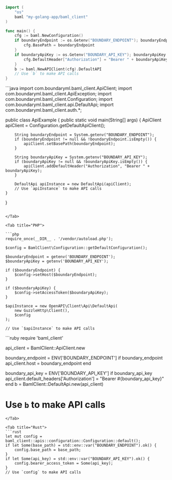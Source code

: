 <Tabs>

<Tab title="Go">

```go
import (
    "os"
    baml "my-golang-app/baml_client"
)

func main() {
    cfg := baml.NewConfiguration()
    if boundaryEndpoint := os.Getenv("BOUNDARY_ENDPOINT"); boundaryEndpoint != "" {
        cfg.BasePath = boundaryEndpoint
    }
    if boundaryApiKey := os.Getenv("BOUNDARY_API_KEY"); boundaryApiKey != "" {
        cfg.DefaultHeader["Authorization"] = "Bearer " + boundaryApiKey
    }
    b := baml.NewAPIClient(cfg).DefaultAPI
    // Use `b` to make API calls
}
```

</Tab>

<Tab title="Java">
```java
import com.boundaryml.baml_client.ApiClient;
import com.boundaryml.baml_client.ApiException;
import com.boundaryml.baml_client.Configuration;
import com.boundaryml.baml_client.api.DefaultApi;
import com.boundaryml.baml_client.auth.*;

public class ApiExample {
    public static void main(String[] args) {
        ApiClient apiClient = Configuration.getDefaultApiClient();

        String boundaryEndpoint = System.getenv("BOUNDARY_ENDPOINT");
        if (boundaryEndpoint != null && !boundaryEndpoint.isEmpty()) {
            apiClient.setBasePath(boundaryEndpoint);
        }

        String boundaryApiKey = System.getenv("BOUNDARY_API_KEY");
        if (boundaryApiKey != null && !boundaryApiKey.isEmpty()) {
            apiClient.addDefaultHeader("Authorization", "Bearer " + boundaryApiKey);
        }

        DefaultApi apiInstance = new DefaultApi(apiClient);
        // Use `apiInstance` to make API calls
    }
}
```

</Tab>

<Tab title="PHP">

```php
require_once(__DIR__ . '/vendor/autoload.php');

$config = BamlClient\Configuration::getDefaultConfiguration();

$boundaryEndpoint = getenv('BOUNDARY_ENDPOINT');
$boundaryApiKey = getenv('BOUNDARY_API_KEY');

if ($boundaryEndpoint) {
    $config->setHost($boundaryEndpoint);
}

if ($boundaryApiKey) {
    $config->setAccessToken($boundaryApiKey);
}

$apiInstance = new OpenAPI\Client\Api\DefaultApi(
    new GuzzleHttp\Client(),
    $config
);

// Use `$apiInstance` to make API calls
```

</Tab>

<Tab title="Ruby">
```ruby
require 'baml_client'

api_client = BamlClient::ApiClient.new

boundary_endpoint = ENV['BOUNDARY_ENDPOINT']
if boundary_endpoint
  api_client.host = boundary_endpoint
end

boundary_api_key = ENV['BOUNDARY_API_KEY']
if boundary_api_key
  api_client.default_headers['Authorization'] = "Bearer #{boundary_api_key}"
end
b = BamlClient::DefaultApi.new(api_client)
# Use `b` to make API calls
```
</Tab>

<Tab title="Rust">
```rust
let mut config = baml_client::apis::configuration::Configuration::default();
if let Some(base_path) = std::env::var("BOUNDARY_ENDPOINT").ok() {
    config.base_path = base_path;
}
if let Some(api_key) = std::env::var("BOUNDARY_API_KEY").ok() {
    config.bearer_access_token = Some(api_key);
}
// Use `config` to make API calls
```
</Tab>

</Tabs>
